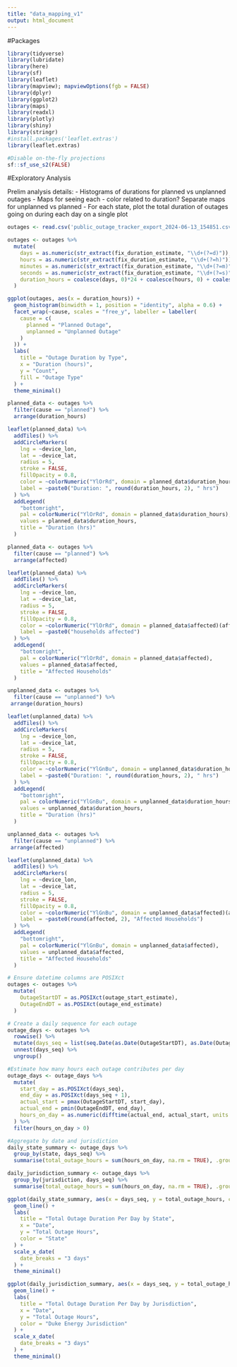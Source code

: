 ```yaml
---
title: "data_mapping_v1"
output: html_document
---
```


#Packages

```r
library(tidyverse)
library(lubridate)
library(here)
library(sf)
library(leaflet)
library(mapview); mapviewOptions(fgb = FALSE)
library(dplyr)
library(ggplot2)
library(maps)
library(readxl)
library(plotly)
library(shiny)
library(stringr)
#install.packages('leaflet.extras')
library(leaflet.extras)

#Disable on-the-fly projections
sf::sf_use_s2(FALSE)
```

#Exploratory Analysis

Prelim analysis details:
- Histograms of durations for planned vs unplanned outages
- Maps for seeing each - color related to duration? Separate maps for unplanned vs planned
- For each state, plot the total duration of outages going on during each day on a single plot

```r
outages <- read.csv('public_outage_tracker_export_2024-06-13_154851.csv')

outages <- outages %>%
  mutate(
    days = as.numeric(str_extract(fix_duration_estimate, "\\d+(?=d)")),
    hours = as.numeric(str_extract(fix_duration_estimate, "\\d+(?=h)")),
    minutes = as.numeric(str_extract(fix_duration_estimate, "\\d+(?=m)")),
    seconds = as.numeric(str_extract(fix_duration_estimate, "\\d+(?=s)")),
    duration_hours = coalesce(days, 0)*24 + coalesce(hours, 0) + coalesce(minutes, 0)/60 + coalesce(seconds, 0)/3600
  )

ggplot(outages, aes(x = duration_hours)) +
  geom_histogram(binwidth = 1, position = "identity", alpha = 0.6) +
  facet_wrap(~cause, scales = "free_y", labeller = labeller(
    cause = c(
      planned = "Planned Outage",
      unplanned = "Unplanned Outage"
    )
  )) +
  labs(
    title = "Outage Duration by Type",
    x = "Duration (hours)",
    y = "Count",
    fill = "Outage Type"
  ) +
  theme_minimal()
```

```r
planned_data <- outages %>% 
  filter(cause == "planned") %>% 
  arrange(duration_hours)

leaflet(planned_data) %>%
  addTiles() %>%
  addCircleMarkers(
    lng = ~device_lon,
    lat = ~device_lat,
    radius = 5,
    stroke = FALSE,
    fillOpacity = 0.8,
    color = ~colorNumeric("YlOrRd", domain = planned_data$duration_hours)(duration_hours),
    label = ~paste0("Duration: ", round(duration_hours, 2), " hrs")
  ) %>%
  addLegend(
    "bottomright",
    pal = colorNumeric("YlOrRd", domain = planned_data$duration_hours),
    values = planned_data$duration_hours,
    title = "Duration (hrs)"
  )

planned_data <- outages %>% 
  filter(cause == "planned") %>% 
  arrange(affected)

leaflet(planned_data) %>%
  addTiles() %>%
  addCircleMarkers(
    lng = ~device_lon,
    lat = ~device_lat,
    radius = 5,
    stroke = FALSE,
    fillOpacity = 0.8,
    color = ~colorNumeric("YlOrRd", domain = planned_data$affected)(affected),
    label = ~paste0("households affected")
  ) %>%
  addLegend(
    "bottomright",
    pal = colorNumeric("YlOrRd", domain = planned_data$affected),
    values = planned_data$affected,
    title = "Affected Households"
  )
```

```r
unplanned_data <- outages %>% 
  filter(cause == "unplanned") %>% 
 arrange(duration_hours)

leaflet(unplanned_data) %>%
  addTiles() %>%
  addCircleMarkers(
    lng = ~device_lon,
    lat = ~device_lat,
    radius = 5,
    stroke = FALSE,
    fillOpacity = 0.8,
    color = ~colorNumeric("YlGnBu", domain = unplanned_data$duration_hours)(duration_hours),
    label = ~paste0("Duration: ", round(duration_hours, 2), " hrs")
  ) %>%
  addLegend(
    "bottomright",
    pal = colorNumeric("YlGnBu", domain = unplanned_data$duration_hours),
    values = unplanned_data$duration_hours,
    title = "Duration (hrs)"
  )

unplanned_data <- outages %>% 
  filter(cause == "unplanned") %>% 
 arrange(affected)

leaflet(unplanned_data) %>%
  addTiles() %>%
  addCircleMarkers(
    lng = ~device_lon,
    lat = ~device_lat,
    radius = 5,
    stroke = FALSE,
    fillOpacity = 0.8,
    color = ~colorNumeric("YlGnBu", domain = unplanned_data$affected)(affected),
    label = ~paste0(round(affected, 2), "Affected Households")
  ) %>%
  addLegend(
    "bottomright",
    pal = colorNumeric("YlGnBu", domain = unplanned_data$affected),
    values = unplanned_data$affected,
    title = "Affected Households"
  )
```


```r
# Ensure datetime columns are POSIXct
outages <- outages %>%
  mutate(
    OutageStartDT = as.POSIXct(outage_start_estimate),
    OutageEndDT = as.POSIXct(outage_end_estimate)
  )

# Create a daily sequence for each outage
outage_days <- outages %>%
  rowwise() %>%
  mutate(days_seq = list(seq.Date(as.Date(OutageStartDT), as.Date(OutageEndDT), by = "day"))) %>%
  unnest(days_seq) %>%
  ungroup()

#Estimate how many hours each outage contributes per day
outage_days <- outage_days %>%
  mutate(
    start_day = as.POSIXct(days_seq),
    end_day = as.POSIXct(days_seq + 1),
    actual_start = pmax(OutageStartDT, start_day),
    actual_end = pmin(OutageEndDT, end_day),
    hours_on_day = as.numeric(difftime(actual_end, actual_start, units = "hours"))
  ) %>%
  filter(hours_on_day > 0)

#Aggregate by date and jurisdiction
daily_state_summary <- outage_days %>%
  group_by(state, days_seq) %>%
  summarise(total_outage_hours = sum(hours_on_day, na.rm = TRUE), .groups = "drop")

daily_jurisdiction_summary <- outage_days %>%
  group_by(jurisdiction, days_seq) %>%
  summarise(total_outage_hours = sum(hours_on_day, na.rm = TRUE), .groups = "drop")

ggplot(daily_state_summary, aes(x = days_seq, y = total_outage_hours, color = state)) +
  geom_line() +
  labs(
    title = "Total Outage Duration Per Day by State",
    x = "Date",
    y = "Total Outage Hours",
    color = "State"
  ) +  
  scale_x_date(
    date_breaks = "3 days"
  ) +
  theme_minimal()

ggplot(daily_jurisdiction_summary, aes(x = days_seq, y = total_outage_hours, color = jurisdiction)) +
  geom_line() +
  labs(
    title = "Total Outage Duration Per Day by Jurisdiction",
    x = "Date",
    y = "Total Outage Hours",
    color = "Duke Energy Jurisdiction"
  ) +
  scale_x_date(
    date_breaks = "3 days"
  ) +
  theme_minimal()
```

